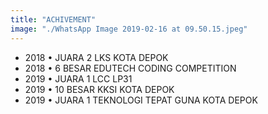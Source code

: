 ```yaml
---
title: "ACHIVEMENT"
image: "./WhatsApp Image 2019-02-16 at 09.50.15.jpeg"
---
```


- 2018 • JUARA 2 LKS KOTA DEPOK
- 2018 • 6 BESAR EDUTECH CODING COMPETITION
- 2019 • JUARA 1 LCC LP31
- 2019 • 10 BESAR KKSI KOTA DEPOK
- 2019 • JUARA 1 TEKNOLOGI TEPAT GUNA KOTA DEPOK
